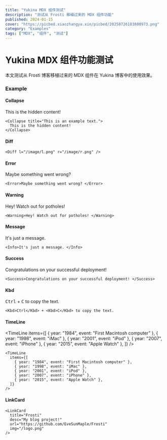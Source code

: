 ```yaml
---
title: "Yukina MDX 组件测试"  
description: "测试从 Frosti 移植过来的 MDX 组件功能"  
published: 2024-01-15 
cover: "https://picbed.xiaozhangya.xin/picbed/20250726183800973.png"  
category: "Examples"  
tags: ["MDX", "组件", "测试"]  
---
```

  
  
# Yukina MDX 组件功能测试  
  
本文测试从 Frosti 博客移植过来的 MDX 组件在 Yukina 博客中的使用效果。  
  

### Example

#### Collapse

<Collapse title="This is an example text.">
  This is the hidden content!
</Collapse>

```astro
<Collapse title="This is an example text.">
  This is the hidden content!
</Collapse>
```

#### Diff

<Diff l="/image/l.png" r="/image/r.png" />

```astro
<Diff l="/image/l.png" r="/image/r.png" />
```

#### Error

<Error>Maybe something went wrong?</Error>

```astro
<Error>Maybe something went wrong? </Error>
```

#### Warning

<Warning>Hey! Watch out for potholes! </Warning>

```astro
<Warning>Hey! Watch out for potholes! </Warning>
```

#### Message

<Info>It's just a message. </Info>

```astro
<Info>It's just a message. </Info>
```

#### Success

<Success>Congratulations on your successful deployment! </Success>

```astro
<Success>Congratulations on your successful deployment! </Success>
```

#### Kbd

<Kbd>Ctrl</Kbd> + <Kbd>C</Kbd> to copy the text.

```astro
<Kbd>Ctrl</Kbd> + <Kbd>C</Kbd> to copy the text.
```

#### TimeLine

<TimeLine
  items={[
    { year: "1984", event: "First Macintosh computer" },
    { year: "1998", event: "iMac" },
    { year: "2001", event: "iPod" },
    { year: "2007", event: "iPhone" },
    { year: "2015", event: "Apple Watch" },
  ]}
/>

```astro
<TimeLine
  items={[
    { year: "1984", event: "First Macintosh computer" },
    { year: "1998", event: "iMac" },
    { year: "2001", event: "iPod" },
    { year: "2007", event: "iPhone" },
    { year: "2015", event: "Apple Watch" },
  ]}
/>
```

#### LinkCard

<LinkCard
  title="Frosti"
  desc="My blog project!"
  url="https://github.com/EveSunMaple/Frosti"
  img="/logo.png"
/>

```astro
<LinkCard
  title="Frosti"
  desc="My blog project!"
  url="https://github.com/EveSunMaple/Frosti"
  img="/logo.png"
/>
```
